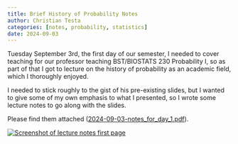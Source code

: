 ```yaml
---
title: Brief History of Probability Notes
author: Christian Testa
categories: [notes, probability, statistics]
date: 2024-09-03
---
```


Tuesday September 3rd, the first day of our semester, I needed to cover
teaching for our professor teaching BST/BIOSTATS 230 Probability I, so as part of that
I got to lecture on the history of probability as an academic field, which I thoroughly
enjoyed. 

I needed to stick roughly to the gist of his pre-existing slides, but I wanted to give some 
of my own emphasis to what I presented, so I wrote some lecture notes to go along with 
the slides. 

Please find them attached ([2024-09-03-notes_for_day_1.pdf](/assets/pdf/2024-09-03-notes_for_day_1.pdf)).

[![Screenshot of lecture notes first page](/assets/img/2024-09-03-history of probability.png)](/assets/pdf/2024-09-03-notes_for_day_1.pdf)